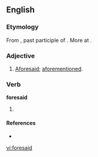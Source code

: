 ==English==

===Etymology===
From {{etyl|enm|en}} {{term|foresaid|lang=enm}}, past participle of {{term|foresayen|lang=enm}}. More at {{l/en|foresay}}.

===Adjective===
{{en-adj|-}}
# {{context|rare|lang=en}} [[aforesaid|Aforesaid]]; [[aforementioned]].

===Verb===
'''foresaid'''

# {{en-past of|foresay|lang=en}}

====References====
* {{R:OED2}}

[[vi:foresaid]]